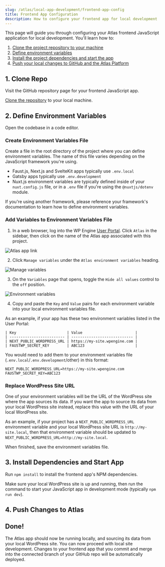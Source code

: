```yaml
---
slug: /atlas/local-app-development/frontend-app-config
title: Frontend App Configuration
description: How to configure your frontend app for local development
---
```


This page will guide you through configuring your Atlas frontend JavaScript application for local development. You'll learn how to:

1. [Clone the project repository to your machine](#1--clone-repo)
1. [Define environment variables](#2--define-environment-variables)
1. [Install the project dependencies and start the app](#3--install-dependencies-and-start-app)
1. [Push your local changes to GitHub and the Atlas Platform](#4--push-changes-to-atlas)

## 1. Clone Repo

Visit the GitHub repository page for your frontend JavaScript app.

[Clone the repository](https://docs.github.com/en/repositories/creating-and-managing-repositories/cloning-a-repository) to your local machine.

## 2. Define Environment Variables

Open the codebase in a code editor.

### Create Environment Variables File

Create a file in the root directory of the project where you can define environment variables. The name of this file varies depending on the JavaScript framework you're using.

- Faust.js, Next.js and SvelteKit apps typically use `.env.local`
- Gatsby apps typically use `.env.development`
- Nuxt.js environment variables are typically defined inside of your `nuxt.config.js` file, or in a `.env` file if you're using the `@nuxtjs/dotenv` module.

If you're using another framework, please reference your framework's documentation to learn how to define environment variables.

### Add Variables to Environment Variables File

1. In a web browser, log into the WP Engine [User Portal](https://my.wpengine.com/atlas). Click `Atlas` in the sidebar, then click on the name of the Atlas app associated with this project.

![Atlas app link](./assets/img/atlas-app-link.png)

2. Click `Manage variables` under the `Atlas environment variables` heading.

![Manage variables](./assets/img/manage-variables.png)

3. On the `Variables` page that opens, toggle the `Hide all values` control to the `off` position.

![Environment variables](./assets/img/environment-variables.png)

4. Copy and paste the `Key` and `Value` pairs for each environment variable into your local environment variables file.

As an example, if your app has these two environment variables listed in the User Portal:

```
| Key                       | Value                        |
| ------------------------- | ---------------------------- |
| NEXT_PUBLIC_WORDPRESS_URL | https://my-site.wpengine.com |
| FAUSTWP_SECRET_KEY        | ABC123                       |
```

You would need to add them to your environment variables file (`.env.local`/`.env.development`/other) in this format:

```
NEXT_PUBLIC_WORDPRESS_URL=https://my-site.wpengine.com
FAUSTWP_SECRET_KEY=ABC123
```

### Replace WordPress Site URL

One of your environment variables will be the URL of the WordPress site where the app sources its data. If you want the app to source its data from your local WordPress site instead, replace this value with the URL of your local WordPress site.

As an example, if your project has a `NEXT_PUBLIC_WORDPRESS_URL` environment variable and your local WordPress site URL is `http://my-site.local`, then that environment variable should be updated to `NEXT_PUBLIC_WORDPRESS_URL=http://my-site.local`.

When finished, save the environment variables file.

## 3. Install Dependencies and Start App

Run `npm install` to install the frontend app's NPM dependencies.

Make sure your local WordPress site is up and running, then run the command to start your JavaScript app in development mode (typically `npm run dev`).


## 4. Push Changes to Atlas 

## Done!

The Atlas app should now be running locally, and sourcing its data from your local WordPress site. You can now proceed with local site development. Changes to your frontend app that you commit and merge into the connected branch of your GitHub repo will be automatically deployed.
